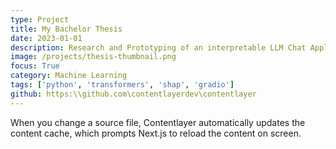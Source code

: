 ```yaml
---
type: Project
title: My Bachelor Thesis
date: 2023-01-01
description: Research and Prototyping of an interpretable LLM Chat Application.
image: /projects/thesis-thumbnail.png
focus: True
category: Machine Learning
tags: ['python', 'transformers', 'shap', 'gradio']
github: https:\\github.com\contentlayerdev\contentlayer
---
```


When you change a source file, Contentlayer automatically updates the content cache, which prompts Next.js to reload the content on screen.
